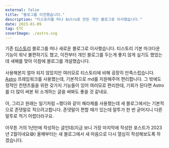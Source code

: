 ```yaml
---
external: false
title: "블로그를 이전했습니다."
description: "티스토리를 떠나 Astro로 만든 개인 블로그로 이사했습니다."
date: 2023-01-09
tag: ETC
coverImage: ./astro.svg
---
```


기존 [티스토리](https://seukjjang.tistory.com/) 블로그를 떠나 새로운 블로그로 이사했습니다.
티스토리 기본 마크다운 기능이 워낙 불편하기도 했고, 이전부터 개인 블로그를 두는게 좋지 않게 싶기도 했었는데 새해를 맞아 이참에 블로그를 개설했습니다.
\
\
사용해본지 얼마 되지 않았지만 여러모로 티스토리에 비해 굉장히 만족스럽습니다. [Astro](https://docs.astro.build/en/getting-started/)
프레임워크를 사용했는데, 기본적으로 md를 지원해주어 편리합니다. 그 밖에도 정적인 컨텐츠들을 위한 갖가지 기능들이 있어 여러모로 편리한데, 기회가 된다면 Astro를 더 많이 써본 뒤 소개하는 글을 써봐도 좋을 것 같네요.
\
\
아, 그리고 원래는 일기처럼 ~했다와 같이 해라체를 사용했는데 새 블로그에서는 기본적으로 존댓말로 적으려고합니다. 존댓말이 편할 때가 있는데 말투가 한 번 굳어지니 다른 말투로 적기 어렵더라구요.
\
\
아무튼 거의 1년만에 작성하는 글인데(지금 보니 가장 마지막에 작성한 포스트가 2023년 2월이네요😅) 올해부터는 새 블로그에서 새 마음으로 다시 열심히 작성해보도록 하겠습니다.
